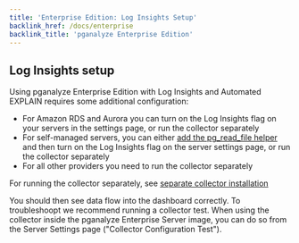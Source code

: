 ```yaml
---
title: 'Enterprise Edition: Log Insights Setup'
backlink_href: /docs/enterprise
backlink_title: 'pganalyze Enterprise Edition'
---
```


<!-- Note this page is no longer referenced directly in the public docs, but still linked from in-app-->

## Log Insights setup

Using pganalyze Enterprise Edition with Log Insights and Automated EXPLAIN requires some additional configuration:

* For Amazon RDS and Aurora you can turn on the Log Insights flag on your servers in the settings page, or run the collector separately
* For self-managed servers, you can either [add the pg_read_file helper](/docs/install/troubleshooting/pg_read_file_helper) and then turn on the Log Insights flag on the server settings page, or run the collector separately
* For all other providers you need to run the collector separately

For running the collector separately, see [separate collector installation](/docs/enterprise/setup/separate-collector-install)

You should then see data flow into the dashboard correctly. To troubleshoopt we recommend running a collector test. When using the collector inside the pganalyze Enterprise Server image, you can do so from the Server Settings page ("Collector Configuration Test").
